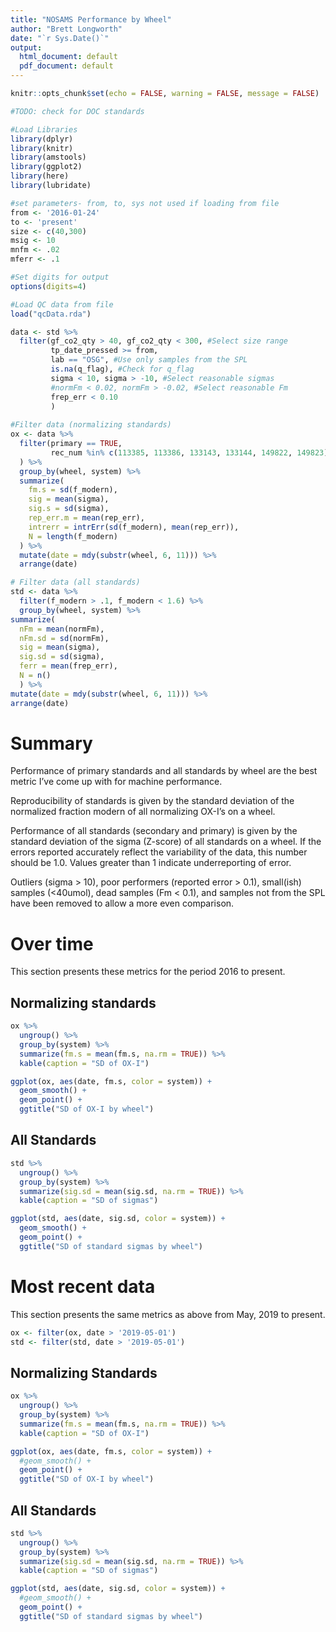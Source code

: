 ```yaml
---
title: "NOSAMS Performance by Wheel"
author: "Brett Longworth"
date: "`r Sys.Date()`"
output:
  html_document: default
  pdf_document: default
---
```


```r
knitr::opts_chunk$set(echo = FALSE, warning = FALSE, message = FALSE)
```

```r
#TODO: check for DOC standards

#Load Libraries
library(dplyr)
library(knitr)
library(amstools)
library(ggplot2)
library(here)
library(lubridate)

#set parameters- from, to, sys not used if loading from file
from <- '2016-01-24'
to <- 'present'
size <- c(40,300)
msig <- 10
mnfm <- .02
mferr <- .1

#Set digits for output
options(digits=4)

#Load QC data from file
load("qcData.rda")

data <- std %>% 
  filter(gf_co2_qty > 40, gf_co2_qty < 300, #Select size range
         tp_date_pressed >= from,
         lab == "OSG", #Use only samples from the SPL
         is.na(q_flag), #Check for q_flag
         sigma < 10, sigma > -10, #Select reasonable sigmas
         #normFm < 0.02, normFm > -0.02, #Select reasonable Fm
         frep_err < 0.10
         ) 
  
#Filter data (normalizing standards)
ox <- data %>% 
  filter(primary == TRUE,
         rec_num %in% c(113385, 113386, 133143, 133144, 149822, 149823) #look at normalizing ox-I
  ) %>%
  group_by(wheel, system) %>%
  summarize(
    fm.s = sd(f_modern),
    sig = mean(sigma),
    sig.s = sd(sigma),
    rep_err.m = mean(rep_err),
    intrerr = intrErr(sd(f_modern), mean(rep_err)),
    N = length(f_modern)
  ) %>%
  mutate(date = mdy(substr(wheel, 6, 11))) %>%
  arrange(date)

# Filter data (all standards)
std <- data %>% 
  filter(f_modern > .1, f_modern < 1.6) %>%
  group_by(wheel, system) %>%
summarize(
  nFm = mean(normFm),
  nFm.sd = sd(normFm),
  sig = mean(sigma),
  sig.sd = sd(sigma),
  ferr = mean(frep_err),
  N = n()
  ) %>%
mutate(date = mdy(substr(wheel, 6, 11))) %>%
arrange(date)
```

# Summary

Performance of primary standards and all standards by wheel are the best metric I've come up with for machine performance. 

Reproducibility of standards is given by the standard deviation of the normalized fraction modern of all normalizing OX-I's on a wheel. 

Performance of all standards (secondary and primary) is given by the standard deviation of the sigma (Z-score) of all standards on a wheel. If the errors reported accurately reflect the variability of the data, this number should be 1.0. Values greater than 1 indicate underreporting of error.

Outliers (sigma > 10), poor performers (reported error > 0.1), small(ish) samples (<40umol), dead samples (Fm < 0.1), and samples not from the SPL have been removed to allow a more even comparison.

# Over time

This section presents these metrics for the period 2016 to present. 

## Normalizing standards

```r
ox %>% 
  ungroup() %>%
  group_by(system) %>% 
  summarize(fm.s = mean(fm.s, na.rm = TRUE)) %>%
  kable(caption = "SD of OX-I")
```

``` r
ggplot(ox, aes(date, fm.s, color = system)) + 
  geom_smooth() +
  geom_point() +
  ggtitle("SD of OX-I by wheel")
```

## All Standards

```r
std %>% 
  ungroup() %>%
  group_by(system) %>% 
  summarize(sig.sd = mean(sig.sd, na.rm = TRUE)) %>%
  kable(caption = "SD of sigmas")
```

```r
ggplot(std, aes(date, sig.sd, color = system)) +
  geom_smooth() +
  geom_point() +
  ggtitle("SD of standard sigmas by wheel")
```


# Most recent data

This section presents the same metrics as above from May, 2019 to present. 

```r
ox <- filter(ox, date > '2019-05-01')
std <- filter(std, date > '2019-05-01')
```

## Normalizing Standards

```r
ox %>% 
  ungroup() %>%
  group_by(system) %>% 
  summarize(fm.s = mean(fm.s, na.rm = TRUE)) %>%
  kable(caption = "SD of OX-I")
```

``` r
ggplot(ox, aes(date, fm.s, color = system)) + 
  #geom_smooth() +
  geom_point() +
  ggtitle("SD of OX-I by wheel")
```

## All Standards

```r
std %>% 
  ungroup() %>%
  group_by(system) %>% 
  summarize(sig.sd = mean(sig.sd, na.rm = TRUE)) %>%
  kable(caption = "SD of sigmas")
```

```r
ggplot(std, aes(date, sig.sd, color = system)) +
  #geom_smooth() +
  geom_point() +
  ggtitle("SD of standard sigmas by wheel")
```
